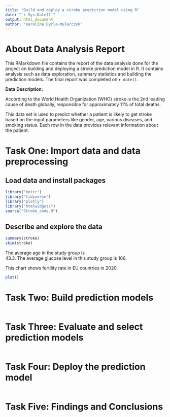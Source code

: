 ```yaml
---
title: "Build and deploy a stroke prediction model using R"
date: "`r Sys.Date()`"
output: html_document
author: "Karolina Dyrla-Mularczyk"
---
```


# About Data Analysis Report

This RMarkdown file contains the report of the data analysis done for the project on building and deploying a stroke prediction model in R. It contains analysis such as data exploration, summary statistics and building the prediction models. The final report was completed on `r date()`. 

**Data Description:**

According to the World Health Organization (WHO) stroke is the 2nd leading cause of death globally, responsible for approximately 11% of total deaths.

This data set is used to predict whether a patient is likely to get stroke based on the input parameters like gender, age, various diseases, and smoking status. Each row in the data provides relevant information about the patient.


# Task One: Import data and data preprocessing

## Load data and install packages

```r
library("knitr")
library("tidyverse")
library("plotly")
library("htmlwidgets")
source("Stroke_code.R")
```



## Describe and explore the data

```r
summary(stroke)
skim(stroke)
```

The average age in the study group is  
43.3. The average glucose level in this study group is 
106.

This chart shows fertility rate in EU countries in 2020.

```r
plot()
```

# Task Two: Build prediction models

```r

```




# Task Three: Evaluate and select prediction models

```r

```



# Task Four: Deploy the prediction model

```r

```




# Task Five: Findings and Conclusions
































